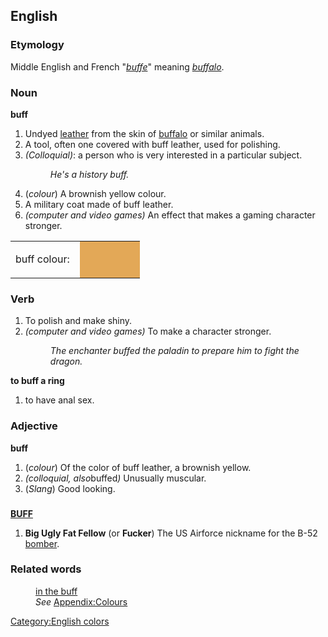 ==English==
[[Category:English colors]]

===Etymology===
Middle English and French "''[[buffe]]''" meaning ''[[buffalo]]''.

===Noun===
'''buff'''
# Undyed [[leather]] from the skin of [[buffalo]] or similar animals. 
# A tool, often one covered with buff leather, used for polishing.
# ''(Colloquial)'': a person who is very interested in a particular subject.
#: ''He's a history buff.''
# (''colour'') A brownish yellow colour. 
# A military coat made of buff leather.
# ''(computer and video games)'' An effect that makes a gaming character stronger.
<table><tr><td>buff colour: &nbsp;</td>
<td bgcolor="#E3A857" width="80">&nbsp; </td></tr></table>

===Verb===
{{en-infl-reg-consonant|buff||}}
# To polish and make shiny.
# ''(computer and video games)'' To make a character stronger.
#: ''The enchanter buffed the paladin to prepare him to fight the dragon.''
'''to buff a ring'''
# to have anal sex.

===Adjective===
'''buff'''
# (''colour'') Of the color of buff leather, a brownish yellow.
# ''(colloquial, also ''buffed'')'' Unusually muscular.
# (''Slang'') Good looking.

==={{Acronym}}===
'''[[BUFF]]'''
# '''Big Ugly Fat Fellow''' (or '''Fucker''') The US Airforce nickname for the B-52 [[bomber]].

===Related words===
:[[in the buff]]
:''See'' [[Wiktionary_Appendix:Colours|Appendix:Colours]]